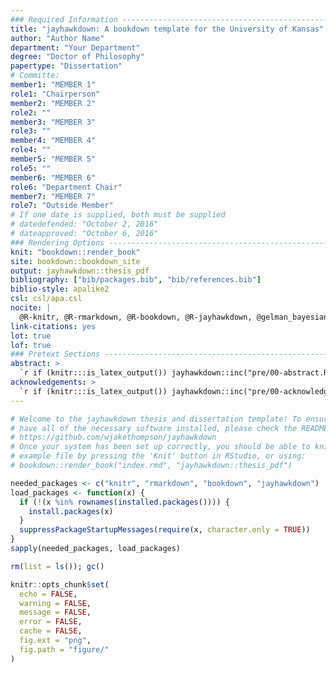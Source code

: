 ```yaml
---
### Required Information -------------------------------------------------------
title: "jayhawkdown: A bookdown template for the University of Kansas"
author: "Author Name"
department: "Your Department"
degree: "Doctor of Philosophy"
papertype: "Dissertation"
# Committe:
member1: "MEMBER 1"
role1: "Chairperson"
member2: "MEMBER 2"
role2: ""
member3: "MEMBER 3"
role3: ""
member4: "MEMBER 4"
role4: ""
member5: "MEMBER 5"
role5: ""
member6: "MEMBER 6"
role6: "Department Chair"
member7: "MEMBER 7"
role7: "Outside Member"
# If one date is supplied, both must be supplied
# datedefended: "October 2, 2016"
# dateapproved: "October 6, 2016"
### Rendering Options ----------------------------------------------------------
knit: "bookdown::render_book"
site: bookdown::bookdown_site
output: jayhawkdown::thesis_pdf
bibliography: ["bib/packages.bib", "bib/references.bib"]
biblio-style: apalike2
csl: csl/apa.csl
nocite: |
  @R-knitr, @R-rmarkdown, @R-bookdown, @R-jayhawkdown, @gelman_bayesian_2003
link-citations: yes
lot: true
lof: true
### Pretext Sections -----------------------------------------------------------
abstract: >
  `r if (knitr:::is_latex_output()) jayhawkdown::inc("pre/00-abstract.Rmd")`
acknowledgements: >
  `r if (knitr:::is_latex_output()) jayhawkdown::inc("pre/00-acknowledge.Rmd")`
---
```


```r
# Welcome to the jayhawkdown thesis and dissertation template! To ensure you
# have all of the necessary software installed, please check the README here:
# https://github.com/wjakethompson/jayhawkdown
# Once your system has been set up correctly, you should be able to knit the
# example file by pressing the 'Knit' button in RStudio, or using:
# bookdown::render_book("index.rmd", "jayhawkdown::thesis_pdf")
```

```r
needed_packages <- c("knitr", "rmarkdown", "bookdown", "jayhawkdown")
load_packages <- function(x) {
  if (!(x %in% rownames(installed.packages()))) {
    install.packages(x)
  }
  suppressPackageStartupMessages(require(x, character.only = TRUE))
}
sapply(needed_packages, load_packages)

rm(list = ls()); gc()

knitr::opts_chunk$set(
  echo = FALSE,
  warning = FALSE,
  message = FALSE,
  error = FALSE,
  cache = FALSE,
  fig.ext = "png",
  fig.path = "figure/"
)
```
